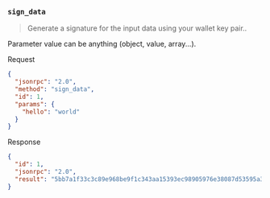 ### `sign_data`

> Generate a signature for the input data using your wallet key pair..

Parameter value can be anything (object, value, array...).

Request
```json
{
  "jsonrpc": "2.0",
  "method": "sign_data",
  "id": 1,
  "params": {
    "hello": "world"
  }
}
```

Response
```json
{
  "id": 1,
  "jsonrpc": "2.0",
  "result": "5bb7a1f33c3c89e968be9f1c343aa15393ec98905976e38087d53595a3411bd0130f9414b7e5fe4e3bcdcad03e0c6d2cbee01c10514289ad3b2b5e3b2fe8fd03"
}
```
